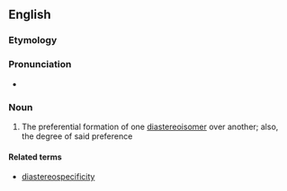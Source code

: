 ==English==

===Etymology===
{{prefix|dia|stereoselectivity|lang=en}}

===Pronunciation===
* {{IPA|/ˌdaɪəstɛəɹioʊsəlɛkˈtɪvɪti/|lang=en}}

===Noun===
{{en-noun|diastereoselectivities}}

# {{lb|en|organic chemistry}} The preferential formation of one [[diastereoisomer]] over another; also, the degree of said preference

====Related terms====
* [[diastereospecificity]]